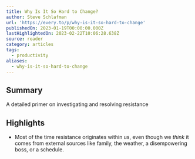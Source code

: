 ```yaml
---
title: Why Is It So Hard to Change?
author: Steve Schlafman
url: 'https://every.to/p/why-is-it-so-hard-to-change'
publishedOn: 2023-01-19T00:00:00.000Z
lastHighlightedOn: 2023-02-22T10:06:28.638Z
source: reader
category: articles
tags:
  - productivity
aliases:
  - why-is-it-so-hard-to-change
---
```

## Summary

A detailed primer on investigating and resolving resistance

## Highlights
- Most of the time resistance originates within us, even though we *think* it comes from external sources like family, the weather, a disempowering boss, or a schedule.
